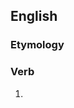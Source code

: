 ==English==

===Etymology===
{{suffix|en|express|eth|nocat=1}}

===Verb===
{{head|en|verb form}}

# {{en-archaic third-person singular of|express}}